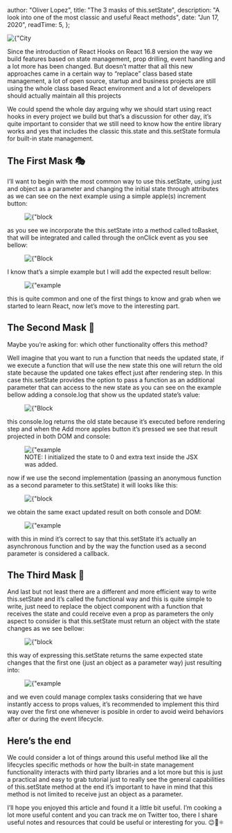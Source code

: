 
  author: "Oliver Lopez",
  title: "The 3 masks of this.setState",
  description: "A look into one of the most classic and useful React methods",
  date: "Jun 17, 2020",
  readTime: 5,
};


<div>
  <Image
    src={"/static/images/blog_img/the-3-masks/3masks.jpg"}
    alt={"City Banner"}
    layout="responsive"
    width={1000}
    height={333}
  />
</div>

<p className="break-words text-md text-left leading-relaxed text-gray-700 dark:text-white">
  Since the introduction of React Hooks on React 16.8 version the way we build
  features based on state management, prop drilling, event handling and a lot
  more has been changed. But doesn’t matter that all this new approaches came in
  a certain way to “replace” class based state management, a lot of open source,
  startup and business projects are still using the whole class based React
  environment and a lot of developers should actually maintain all this projects
</p>

<p className="break-words text-md text-left leading-relaxed text-gray-700 dark:text-white">
  We could spend the whole day arguing why we should start using react hooks in
  every project we build but that’s a discussion for other day, it’s quite
  important to consider that we still need to know how the entire library works
  and yes that includes the classic this.state and this.setState formula for
  built-in state management.
</p>

<h2 className="mt-6 text-2xl font-bold">The First Mask 🎭</h2>

<p className="break-words text-md text-left leading-relaxed text-gray-700 dark:text-white">
  I’ll want to begin with the most common way to use this.setState, using just
  and object as a parameter and changing the initial state through attributes as
  we can see on the next example using a simple apple(s) increment button:
</p>

<figure className="md:px-5 md:mt-4 md:mb-5">
  <Image
    src={"/static/images/blog_img/the-3-masks/block_one.png"}
    alt={"block one"}
    layout="responsive"
    width={350}
    height={220}
  />
</figure>

<p className="break-words text-md text-left leading-relaxed text-gray-700 dark:text-white">
  as you see we incorporate the this.setState into a method called toBasket,
  that will be integrated and called through the onClick event as you see
  bellow:
</p>

<figure className="md:px-5 md:mt-4 md:mb-5">
  <Image
    src={"/static/images/blog_img/the-3-masks/block_two.png"}
    alt={"Block Two"}
    layout="responsive"
    width={400}
    height={200}
  />
</figure>

<p className="break-words text-md text-left leading-relaxed text-gray-700 dark:text-white">
  I know that’s a simple example but I will add the expected result bellow:
</p>

<figure className="md:px-5 md:mt-4 md:mb-5">
  <Image
    src={"/static/images/blog_img/the-3-masks/example_one.gif"}
    alt={"example one"}
    layout="responsive"
    width={300}
    height={200}
  />
</figure>

<p className="break-words text-md text-left leading-relaxed text-gray-700 dark:text-white">
  this is quite common and one of the first things to know and grab when we
  started to learn React, now let’s move to the interesting part.
</p>

<h2 className="mt-6 text-2xl font-bold">The Second Mask 👺</h2>

<p className="break-words text-md text-left leading-relaxed text-gray-700 dark:text-white">
  Maybe you’re asking for: which other functionality offers this method?
</p>

<p className="break-words text-md text-left leading-relaxed text-gray-700 dark:text-white">
  Well imagine that you want to run a function that needs the updated state, if
  we execute a function that will use the new state this one will return the old
  state because the updated one takes effect just after rendering step. In this
  case this.setState provides the option to pass a function as an additional
  parameter that can access to the new state as you can see on the example
  bellow adding a console.log that show us the updated state’s value:
</p>

<figure className="md:px-5 md:mt-4 md:mb-5">
  <Image
    src={"/static/images/blog_img/the-3-masks/block_three.png"}
    alt={"Block Three"}
    layout="responsive"
    width={480}
    height={250}
  />
</figure>

<p className="break-words text-md text-left leading-relaxed text-gray-700 dark:text-white">
  this console.log returns the old state because it’s executed before rendering
  step and when the Add more apples button it’s pressed we see that result
  projected in both DOM and console:
</p>

<figure className="md:px-5 md:mt-4 md:mb-5">
  <Image
    src={"/static/images/blog_img/the-3-masks/example_two.gif"}
    alt={"example two"}
    layout="responsive"
    width={480}
    height={250}
  />
  <figcaption className="text-center text-gray-400 dark:text-gray-300 text-xs pt-2">
    NOTE: I initialized the state to 0 and extra text inside the JSX was added.
  </figcaption>
</figure>

<p className="break-words text-md text-left leading-relaxed text-gray-700 dark:text-white">
  now if we use the second implementation (passing an anonymous function as a
  second parameter to this.setState) it will looks like this:
</p>

<figure className="md:px-5 md:mt-4 md:mb-5">
  <Image
    src={"/static/images/blog_img/the-3-masks/block_four.png"}
    alt={"block four"}
    layout="responsive"
    width={450}
    height={250}
  />
</figure>

<p className="break-words text-md text-left leading-relaxed text-gray-700 dark:text-white">
  we obtain the same exact updated result on both console and DOM:
</p>

<figure className="md:px-5 md:mt-4 md:mb-5">
  <Image
    src={"/static/images/blog_img/the-3-masks/example_two.gif"}
    alt={"example two"}
    layout="responsive"
    width={480}
    height={250}
  />
</figure>

<p className="break-words text-md text-left leading-relaxed text-gray-700 dark:text-white">
  with this in mind it’s correct to say that this.setState it’s actually an
  asynchronous function and by the way the function used as a second parameter
  is considered a callback.
</p>

<h2 className="mt-6 text-2xl font-bold">The Third Mask 👹</h2>

<p className="break-words text-md text-left leading-relaxed text-gray-700 dark:text-white">
  And last but not least there are a different and more efficient way to write
  this.setState and it’s called the functional way and this is quite simple to
  write, just need to replace the object component with a function that receives
  the state and could receive even a prop as parameters the only aspect to
  consider is that this.setState must return an object with the state changes as
  we see bellow:
</p>

<figure className="md:px-5 md:mt-4 md:mb-5">
  <Image
    src={"/static/images/blog_img/the-3-masks/block_five.png"}
    alt={"block five"}
    layout="responsive"
    width={450}
    height={250}
  />
</figure>

<p className="break-words text-md text-left leading-relaxed text-gray-700 dark:text-white">
  this way of expressing this.setState returns the same expected state changes
  that the first one (just an object as a parameter way) just resulting into:
</p>

<figure className="md:px-5 md:mt-4 md:mb-5">
  <Image
    src={"/static/images/blog_img/the-3-masks/example_four.gif"}
    alt={"example four"}
    layout="responsive"
    width={480}
    height={250}
  />
</figure>

<p className="break-words text-md text-left leading-relaxed text-gray-700 dark:text-white">
  and we even could manage complex tasks considering that we have instantly
  access to props values, it’s recommended to implement this third way over the
  first one whenever is posible in order to avoid weird behaviors after or
  during the event lifecycle.
</p>

<h2 className="mt-6 text-2xl font-bold">Here’s the end</h2>

<p className="break-words text-md text-left leading-relaxed text-gray-700 dark:text-white">
  We could consider a lot of things around this useful method like all the
  lifecycles specific methods or how the built-in state management functionality
  interacts with third party libraries and a lot more but this is just a
  practical and easy to grab tutorial just to really see the general
  capabilities of this.setState method at the end it’s important to have in mind
  that this method is not limited to receive just an object as a parameter.
</p>

<p className="break-words text-md text-left leading-relaxed text-gray-700 dark:text-white">
  I’ll hope you enjoyed this article and found it a little bit useful. I’m
  cooking a lot more useful content and you can track me on Twitter too, there I
  share useful notes and resources that could be useful or interesting for you.
  😉🤘⚛️
</p>
